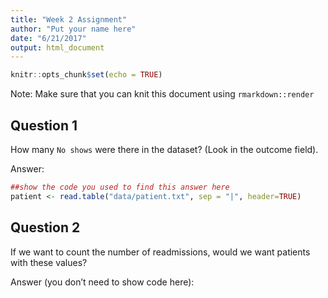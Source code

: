 ```yaml
---
title: "Week 2 Assignment"
author: "Put your name here"
date: "6/21/2017"
output: html_document
---
```


```r
knitr::opts_chunk$set(echo = TRUE)
```

Note: Make sure that you can knit this document using `rmarkdown::render`

## Question 1

How many `No shows` were there in the dataset? (Look in the outcome field). 

Answer:

```r
##show the code you used to find this answer here
patient <- read.table("data/patient.txt", sep = "|", header=TRUE)


```

## Question 2

If we want to count the number of readmissions, would we want patients with these values?

Answer (you don't need to show code here): 